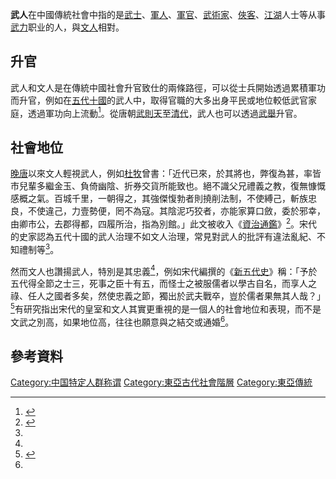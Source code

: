 '''武人'''在中國傳統社會中指的是[[武士|武士]]、[[軍人|軍人]]、[[軍官|軍官]]、[[武術家|武術家]]、[[俠客|俠客]]、[[江湖|江湖]]人士等从事[[暴力|武力]]职业的人，與[[文人|文人]]相對。

==升官==
武人和文人是在傳統中國社會升官致仕的兩條路徑，可以從士兵開始透過累積軍功而升官，例如在[[五代十國|五代十國]]的武人中，取得官職的大多出身平民或地位較低武官家庭，透過軍功向上流動<ref name=Liu>{{cite paper|title=五代治亂皆武人──基於宋代文人對「武人」的批評和讚美|author=柳立言|journal=中央研究院歷史語言研究所集刊|volume=89|issue=2|year=2018|pp=339-402}}</ref>。從唐朝[[武則天|武則天]]至[[清代|清代]]，武人也可以透過[[武舉|武舉]]升官。

==社會地位==
[[晚唐|晚唐]]以來文人輕視武人，例如[[杜牧|杜牧]]曾書：「近代已來，於其將也，弊復為甚，率皆市兒輩多繼金玉、負倚幽陰、折券交貨所能致也。絕不識父兄禮義之教，復無慷慨感概之氣。百城千里，一朝得之，其強傑愎勃者則撓削法制，不使縛己，斬族忠良，不使違己，力壹勢便，罔不為寇。其陰泥巧狡者，亦能家算口斂，委於邪幸，由卿市公，去郡得都，四履所治，指為別館。」此文被收入《[[資治通鑑|資治通鑑]]》<ref>{{cite book|title=[[資治通鑑|資治通鑑]] 卷244|author=[[司馬光|司馬光]]|year=1084}}</ref>。宋代的史家認為五代十國的武人治理不如文人治理，常見對武人的批評有違法亂紀、不知禮制等<ref name=Liu/>。

然而文人也讚揚武人，特別是其忠義<ref name=Liu/>，例如宋代編撰的《[[新五代史|新五代史]]》稱：「予於五代得全節之士三，死事之臣十有五，而怪士之被服儒者以學古自名，而享人之祿、任人之國者多矣，然使忠義之節，獨出於武夫戰卒，豈於儒者果無其人哉？」<ref>{{cite book|title=[[新五代史|新五代史]] 卷54|author=[[歐陽修|歐陽修]]|year=1053}}</ref>有研究指出宋代的皇室和文人其實更重視的是一個人的社會地位和表現，而不是文武之別高，如果地位高，往往也願意與之結交或通婚<ref name=Liu/>。
==參考資料==

{{reflist}}

[[Category:中国特定人群称谓|Category:中国特定人群称谓]]

[[Category:東亞古代社會階層|Category:東亞古代社會階層]]

[[Category:東亞傳統|Category:東亞傳統]]